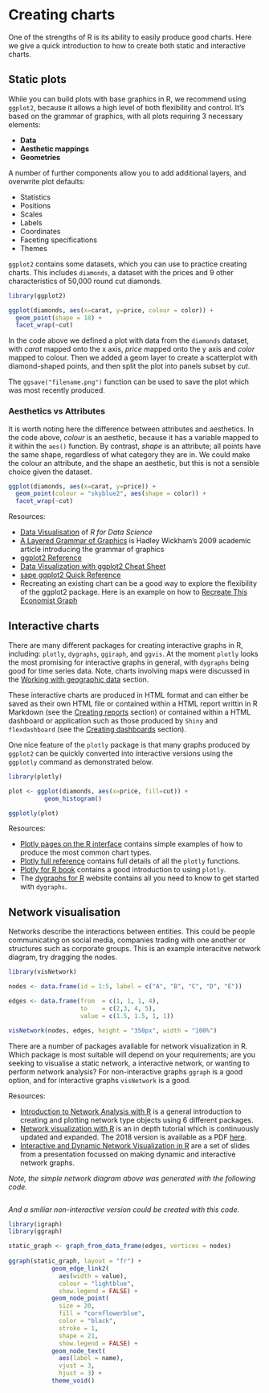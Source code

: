
# Creating charts {#charts}

One of the strengths of R is its ability to easily produce good charts. Here we give a quick introduction to how to create both static and interactive charts.

## Static plots

While you can build plots with base graphics in R, we recommend using `ggplot2`, because it  allows a high level of both flexibility and control. It's based on the grammar of graphics, with all plots requiring 3 necessary elements: 

* **Data**
* **Aesthetic mappings**
* **Geometries**

A number of further components allow you to add additional layers, and overwrite plot defaults:

* Statistics
* Positions
* Scales
* Labels
* Coordinates
* Faceting specifications
* Themes

`ggplot2` contains some datasets, which you can use to practice creating charts. This includes `diamonds`, a dataset with the prices and 9 other characteristics of 50,000 round cut diamonds.

```{r eval=TRUE, warning=FALSE, message=FALSE, fig.align='center'}
library(ggplot2)

ggplot(diamonds, aes(x=carat, y=price, colour = color)) +
  geom_point(shape = 18) +
  facet_wrap(~cut)

```

In the code above we defined a plot with data from the `diamonds` dataset, with *carat* mapped onto the x axis, *price* mapped onto the y axis and *color* mapped to colour. Then we added a geom layer to create a scatterplot with diamond-shaped points, and then split the plot into panels subset by *cut*.

The `ggsave("filename.png")` function can be used to save the plot which was most recently produced.

### Aesthetics vs Attributes
 
It is worth noting here the difference between attributes and aesthetics. In the code above, *colour* is an aesthetic, because it has a variable mapped to it within the `aes()` function. By contrast, *shape* is an attribute; all points have the same shape, regardless of what category they are in. We could make the colour an attribute, and the shape an aesthetic, but this is not a sensible choice given the dataset.  

```{r eval=TRUE, warning=FALSE, message=FALSE, fig.align='center'}

ggplot(diamonds, aes(x=carat, y=price)) +
  geom_point(colour = "skyblue2", aes(shape = color)) +
  facet_wrap(~cut)

```

Resources:

* [Data Visualisation](http://r4ds.had.co.nz/data-visualisation.html) of *R for Data Science* 
* [A Layered Grammar of Graphics](http://vita.had.co.nz/papers/layered-grammar.pdf) is Hadley Wickham's 2009 academic article introducing the grammar of graphics
* [ggplot2 Reference](https://ggplot2.tidyverse.org/reference/)
* [Data Visualization with ggplot2 Cheat Sheet](https://www.rstudio.com/wp-content/uploads/2016/11/ggplot2-cheatsheet-2.1.pdf)   
* [sape ggplot2 Quick Reference](http://sape.inf.usi.ch/quick-reference/ggplot2)
* Recreating an existing chart can be a good way to explore the flexibility of the ggplot2 package. Here is an example on how to [Recreate This Economist Graph](http://tutorials.iq.harvard.edu/R/Rgraphics/Rgraphics.html#challenge:_recreate_this_economist_graph)



## Interactive charts

There are many different packages for creating interactive graphs in R, including: `plotly`, `dygraphs`, `ggiraph`, and `ggvis`. At the moment `plotly` looks the most promising for interactive graphs in general, with `dygraphs` being good for time series data. Note, charts involving maps were discussed in the [Working with geographic data](#maps) section.

These interactive charts are produced in HTML format and can either be saved as their own HTML file or contained within a HTML report writtin in R Markdown (see the [Creating reports](#reports) section) or contained within a HTML dashboard or application such as those produced by `Shiny` and `flexdashboard` (see the [Creating dashboards](#dashboards) section).

One nice feature of the `plotly` package is that many graphs produced by `ggplot2` can be quickly converted into interactive versions using the `ggplotly` command as demonstrated below.

```{r eval=TRUE, warning=FALSE, message=FALSE, out.width='75%', out.height='65%'}
library(plotly)

plot <- ggplot(diamonds, aes(x=price, fill=cut)) + 
          geom_histogram() 

ggplotly(plot)
```

Resources:

- [Plotly pages on the R interface](https://plot.ly/r/) contains simple examples of how to produce the most common chart types.
- [Plotly full reference](https://plot.ly/r/reference/) contains full details of all the `plotly` functions.
- [Plotly for R book](https://plotly-book.cpsievert.me/) contains a good introduction to using `plotly`.
- The [dygraphs for R](https://rstudio.github.io/dygraphs/) website contains all you need to know to get started with `dygraphs`.


## Network visualisation

Networks describe the interactions between entities. This could be people communicating on social media, companies trading with one another or structures such as corporate groups. This is an example interacitve network diagram, try dragging the nodes.

```{r network, eval=TRUE, echo=FALSE, warning=FALSE, out.width='45%', out.height='45%'}
library(visNetwork)

nodes <- data.frame(id = 1:5, label = c("A", "B", "C", "D", "E"))

edges <- data.frame(from  = c(1, 1, 1, 4), 
                    to    = c(2,3, 4, 5), 
                    value = c(1.5, 1.5, 1, 1))

visNetwork(nodes, edges, height = "350px", width = "100%")
```

There are a number of packages available for network visualization in R. Which package is most suitable will depend on your requirements; are you seeking to visualise a static network, a interactive network, or wanting to perform network analysis? For non-interactive graphs `ggraph` is a good option, and for interactive graphs `visNetwork` is a good.


Resources:

* [Introduction to Network Analysis with R](https://www.jessesadler.com/post/network-analysis-with-r/) is a general introduction to creating and plotting network type objects using 6 different packages.
* [Network visualization with R](http://kateto.net/network-visualization) is an in depth tutorial which is continuously updated and expanded. The 2018 version is available as a PDF [here](http://kateto.net/wp-content/uploads/2018/06/Polnet%202018%20R%20Network%20Visualization%20Workshop.pdf).
* [Interactive and Dynamic Network Visualization in R](http://curleylab.psych.columbia.edu/netviz/) are a set of slides from a presentation focussed on making dynamic and interactive network graphs.


*Note, the simple network diagram above was generated with the following code.*
```{r network, echo=TRUE, eval=FALSE}
```

*And a smiliar non-interactive version could be created with this code.*
```{r eval=FALSE}
library(igraph)
library(ggraph)

static_graph <- graph_from_data_frame(edges, vertices = nodes)
  
ggraph(static_graph, layout = "fr") +
            geom_edge_link2(
              aes(width = value),
              colour = "lightblue",
              show.legend = FALSE) +
            geom_node_point(
              size = 20,
              fill = "cornflowerblue", 
              color = "black", 
              stroke = 1, 
              shape = 21, 
              show.legend = FALSE) +
            geom_node_text(
              aes(label = name), 
              vjust = 3, 
              hjust = 3) +
            theme_void()
```